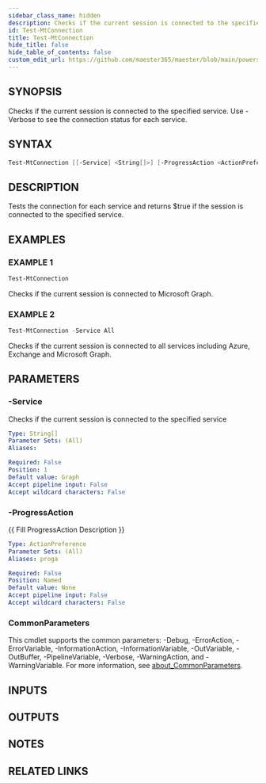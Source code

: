```yaml
---
sidebar_class_name: hidden
description: Checks if the current session is connected to the specified service.
id: Test-MtConnection
title: Test-MtConnection
hide_title: false
hide_table_of_contents: false
custom_edit_url: https://github.com/maester365/maester/blob/main/powershell/public/Test-MtConnection.ps1
---
```


## SYNOPSIS

Checks if the current session is connected to the specified service.
Use -Verbose to see the connection status for each service.

## SYNTAX

```powershell
Test-MtConnection [[-Service] <String[]>] [-ProgressAction <ActionPreference>] [<CommonParameters>]
```

## DESCRIPTION

Tests the connection for each service and returns $true if the session is connected to the specified service.

## EXAMPLES

### EXAMPLE 1

```powershell
Test-MtConnection
```

Checks if the current session is connected to Microsoft Graph.

### EXAMPLE 2

```powershell
Test-MtConnection -Service All
```

Checks if the current session is connected to all services including Azure, Exchange and Microsoft Graph.

## PARAMETERS

### -Service

Checks if the current session is connected to the specified service

```yaml
Type: String[]
Parameter Sets: (All)
Aliases:

Required: False
Position: 1
Default value: Graph
Accept pipeline input: False
Accept wildcard characters: False
```

### -ProgressAction

\{\{ Fill ProgressAction Description \}\}

```yaml
Type: ActionPreference
Parameter Sets: (All)
Aliases: proga

Required: False
Position: Named
Default value: None
Accept pipeline input: False
Accept wildcard characters: False
```

### CommonParameters

This cmdlet supports the common parameters: -Debug, -ErrorAction, -ErrorVariable, -InformationAction, -InformationVariable, -OutVariable, -OutBuffer, -PipelineVariable, -Verbose, -WarningAction, and -WarningVariable. For more information, see [about_CommonParameters](http://go.microsoft.com/fwlink/?LinkID=113216).

## INPUTS

## OUTPUTS

## NOTES

## RELATED LINKS
